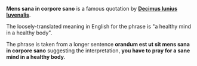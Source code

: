 '''Mens sana in corpore sano''' is a famous quotation by '''[[Decimus Iunius Iuvenalis]]'''. 

The loosely-translated meaning in English for the phrase is "a healthy mind in a healthy body".

The phrase is taken from a longer sentence '''orandum est ut sit mens sana in corpore sano''' suggesting the interpretation, '''you have to pray for a sane mind in a healthy body'''.